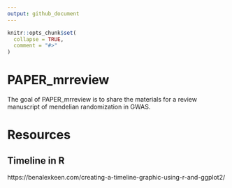 ```yaml
---
output: github_document
---
```


<!-- README.md is generated from README.Rmd. Please edit that file -->

```r
knitr::opts_chunk$set(
  collapse = TRUE,
  comment = "#>"
)
```

# PAPER_mrreview

<!-- badges: start -->
<!-- badges: end -->

The goal of PAPER_mrreview is to share the materials for a review manuscript of mendelian randomization in GWAS.


# Resources

## Timeline in R

https://benalexkeen.com/creating-a-timeline-graphic-using-r-and-ggplot2/


